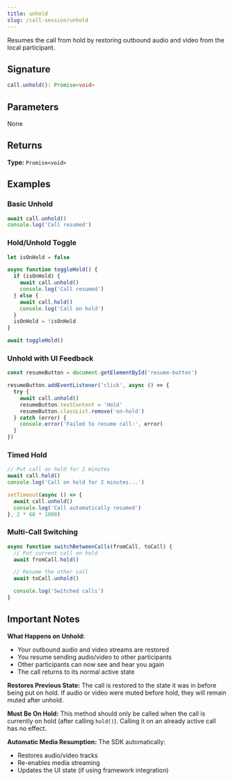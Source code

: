```yaml
---
title: unhold
slug: /call-session/unhold
---
```


Resumes the call from hold by restoring outbound audio and video from the local participant.

## Signature

```typescript
call.unhold(): Promise<void>
```

## Parameters

None

## Returns

**Type:** `Promise<void>`

## Examples

### Basic Unhold

```typescript
await call.unhold()
console.log('Call resumed')
```

### Hold/Unhold Toggle

```typescript
let isOnHold = false

async function toggleHold() {
  if (isOnHold) {
    await call.unhold()
    console.log('Call resumed')
  } else {
    await call.hold()
    console.log('Call on hold')
  }
  isOnHold = !isOnHold
}

await toggleHold()
```

### Unhold with UI Feedback

```typescript
const resumeButton = document.getElementById('resume-button')

resumeButton.addEventListener('click', async () => {
  try {
    await call.unhold()
    resumeButton.textContent = 'Hold'
    resumeButton.classList.remove('on-hold')
  } catch (error) {
    console.error('Failed to resume call:', error)
  }
})
```

### Timed Hold

```typescript
// Put call on hold for 2 minutes
await call.hold()
console.log('Call on hold for 2 minutes...')

setTimeout(async () => {
  await call.unhold()
  console.log('Call automatically resumed')
}, 2 * 60 * 1000)
```

### Multi-Call Switching

```typescript
async function switchBetweenCalls(fromCall, toCall) {
  // Put current call on hold
  await fromCall.hold()

  // Resume the other call
  await toCall.unhold()

  console.log('Switched calls')
}
```

## Important Notes

**What Happens on Unhold:**
- Your outbound audio and video streams are restored
- You resume sending audio/video to other participants
- Other participants can now see and hear you again
- The call returns to its normal active state

**Restores Previous State:** The call is restored to the state it was in before being put on hold. If audio or video were muted before hold, they will remain muted after unhold.

**Must Be On Hold:** This method should only be called when the call is currently on hold (after calling `hold()`). Calling it on an already active call has no effect.

**Automatic Media Resumption:** The SDK automatically:
- Restores audio/video tracks
- Re-enables media streaming
- Updates the UI state (if using framework integration)

